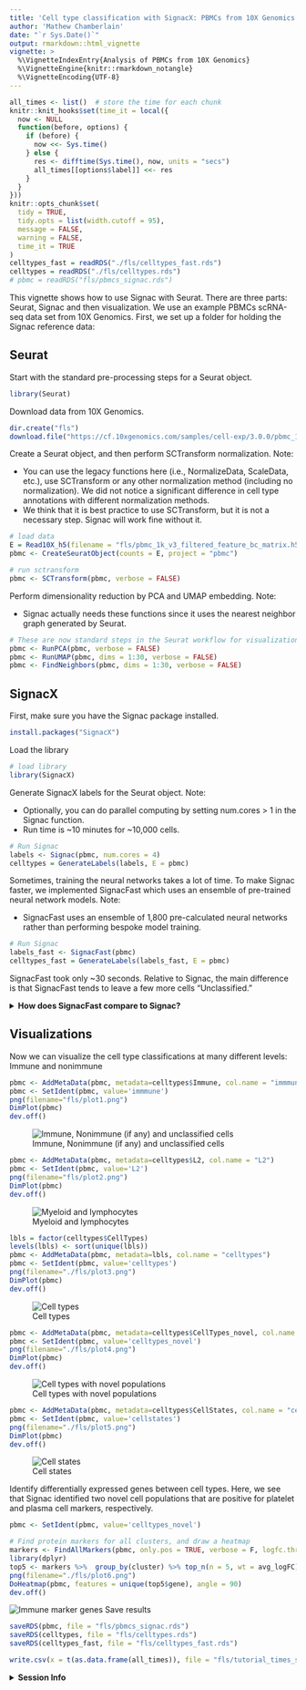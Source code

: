 ```yaml
---
title: 'Cell type classification with SignacX: PBMCs from 10X Genomics'
author: 'Mathew Chamberlain'
date: "`r Sys.Date()`"
output: rmarkdown::html_vignette
vignette: >
  %\VignetteIndexEntry{Analysis of PBMCs from 10X Genomics}
  %\VignetteEngine{knitr::rmarkdown_notangle}
  %\VignetteEncoding{UTF-8}
---
```


```r
all_times <- list()  # store the time for each chunk
knitr::knit_hooks$set(time_it = local({
  now <- NULL
  function(before, options) {
    if (before) {
      now <<- Sys.time()
    } else {
      res <- difftime(Sys.time(), now, units = "secs")
      all_times[[options$label]] <<- res
    }
  }
}))
knitr::opts_chunk$set(
  tidy = TRUE,
  tidy.opts = list(width.cutoff = 95),
  message = FALSE,
  warning = FALSE,
  time_it = TRUE
)
celltypes_fast = readRDS("./fls/celltypes_fast.rds")
celltypes = readRDS("./fls/celltypes.rds")
# pbmc = readRDS("fls/pbmcs_signac.rds")
```

This vignette shows how to use Signac with Seurat. There are three parts: Seurat, Signac and then visualization. We use an example PBMCs scRNA-seq data set from 10X Genomics. First, we set up a folder for holding the Signac reference data:

## Seurat 

Start with the standard pre-processing steps for a Seurat object.

```r
library(Seurat)
```

Download data from 10X Genomics.

```r
dir.create("fls")
download.file("https://cf.10xgenomics.com/samples/cell-exp/3.0.0/pbmc_1k_v3/pbmc_1k_v3_filtered_feature_bc_matrix.h5", destfile = "fls/pbmc_1k_v3_filtered_feature_bc_matrix.h5")
```

Create a Seurat object, and then perform SCTransform normalization. Note:

* You can use the legacy functions here (i.e., NormalizeData, ScaleData, etc.), use SCTransform or any other normalization method (including no normalization). We did not notice a significant difference in cell type annotations with different normalization methods.
* We think that it is best practice to use SCTransform, but it is not a necessary step. Signac will work fine without it.

```r
# load data
E = Read10X_h5(filename = "fls/pbmc_1k_v3_filtered_feature_bc_matrix.h5")
pbmc <- CreateSeuratObject(counts = E, project = "pbmc")

# run sctransform
pbmc <- SCTransform(pbmc, verbose = FALSE)
```

Perform dimensionality reduction by PCA and UMAP embedding. Note:

* Signac actually needs these functions since it uses the nearest neighbor graph generated by Seurat.

```r
# These are now standard steps in the Seurat workflow for visualization and clustering
pbmc <- RunPCA(pbmc, verbose = FALSE)
pbmc <- RunUMAP(pbmc, dims = 1:30, verbose = FALSE)
pbmc <- FindNeighbors(pbmc, dims = 1:30, verbose = FALSE)
```

## SignacX

First, make sure you have the Signac package installed.

```r
install.packages("SignacX")
```

Load the library

```r
# load library
library(SignacX)
```

Generate SignacX labels for the Seurat object. Note:

* Optionally, you can do parallel computing by setting num.cores > 1 in the Signac function.
* Run time is ~10 minutes for ~10,000 cells.

```r
# Run Signac
labels <- Signac(pbmc, num.cores = 4)
celltypes = GenerateLabels(labels, E = pbmc)
```

Sometimes, training the neural networks takes a lot of time. To make Signac faster, we implemented SignacFast which uses an ensemble of pre-trained neural network models. Note:

* SignacFast uses an ensemble of 1,800 pre-calculated neural networks rather than performing bespoke model training.

```r
# Run Signac
labels_fast <- SignacFast(pbmc)
celltypes_fast = GenerateLabels(labels_fast, E = pbmc)
```

SignacFast took only ~30 seconds. Relative to Signac, the main difference is that SignacFast tends to leave a few more cells "Unclassified."

<details>
  <summary>**How does SignacFast compare to Signac?**</summary>
```r
knitr::kable(table(Signac = celltypes$CellTypes, SignacFast = celltypes_fast$CellTypes), format = "html")
```
</details>

## Visualizations

Now we can visualize the cell type classifications at many different levels:
Immune and nonimmune
```r
pbmc <- AddMetaData(pbmc, metadata=celltypes$Immune, col.name = "immmune")
pbmc <- SetIdent(pbmc, value='immmune')
png(filename="fls/plot1.png")
DimPlot(pbmc)
dev.off()
```
![Immune, Nonimmune (if any) and unclassified cells](./fls/plot1.png)

```r
pbmc <- AddMetaData(pbmc, metadata=celltypes$L2, col.name = "L2")
pbmc <- SetIdent(pbmc, value='L2')
png(filename="fls/plot2.png")
DimPlot(pbmc)
dev.off()
```
![Myeloid and lymphocytes](./fls/plot2.png)

```r
lbls = factor(celltypes$CellTypes)
levels(lbls) <- sort(unique(lbls))
pbmc <- AddMetaData(pbmc, metadata=lbls, col.name = "celltypes")
pbmc <- SetIdent(pbmc, value='celltypes')
png(filename="./fls/plot3.png")
DimPlot(pbmc)
dev.off()
```
![Cell types](./fls/plot3.png)

```r
pbmc <- AddMetaData(pbmc, metadata=celltypes$CellTypes_novel, col.name = "celltypes_novel")
pbmc <- SetIdent(pbmc, value='celltypes_novel')
png(filename="./fls/plot4.png")
DimPlot(pbmc)
dev.off()
```
![Cell types with novel populations](./fls/plot4.png)

```r
pbmc <- AddMetaData(pbmc, metadata=celltypes$CellStates, col.name = "cellstates")
pbmc <- SetIdent(pbmc, value='cellstates')
png(filename="./fls/plot5.png")
DimPlot(pbmc)
dev.off()
```
![Cell states](./fls/plot5.png)

Identify differentially expressed genes between cell types. Here, we see that Signac identified two novel cell populations that are positive for platelet and plasma cell markers, respectively.

```r
pbmc <- SetIdent(pbmc, value='celltypes_novel')

# Find protein markers for all clusters, and draw a heatmap
markers <- FindAllMarkers(pbmc, only.pos = TRUE, verbose = F, logfc.threshold = 1)
library(dplyr)
top5 <- markers %>%  group_by(cluster) %>% top_n(n = 5, wt = avg_logFC)
png(filename="./fls/plot6.png")
DoHeatmap(pbmc, features = unique(top5$gene), angle = 90)
dev.off()
```
![Immune marker genes](./fls/plot6.png)
Save results

```r
saveRDS(pbmc, file = "fls/pbmcs_signac.rds")
saveRDS(celltypes, file = "fls/celltypes.rds")
saveRDS(celltypes_fast, file = "fls/celltypes_fast.rds")
```


```r
write.csv(x = t(as.data.frame(all_times)), file = "fls/tutorial_times_signac-Seurat_pbmcs.csv")
```

<details>
  <summary>**Session Info**</summary>
```r
sessionInfo()
```
</details>
